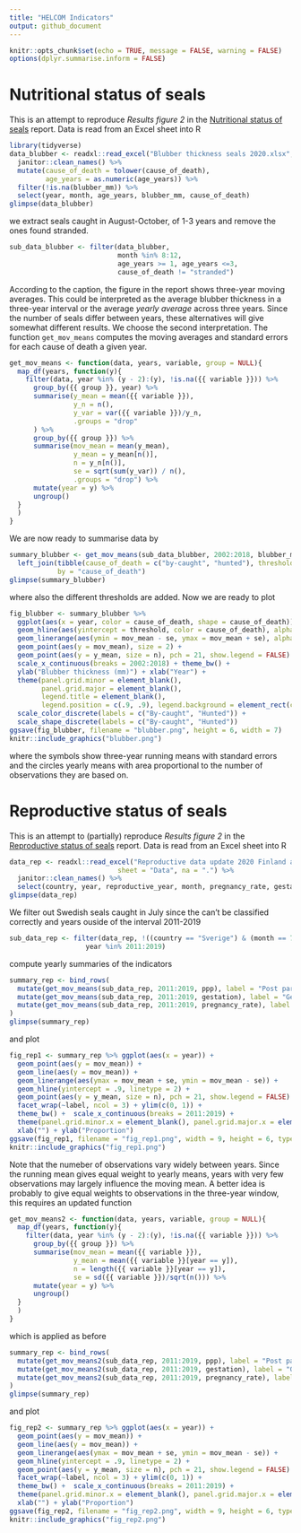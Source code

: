 ```yaml
---
title: "HELCOM Indicators"
output: github_document
---
```


```r
knitr::opts_chunk$set(echo = TRUE, message = FALSE, warning = FALSE)
options(dplyr.summarise.inform = FALSE)
```

# Nutritional status of seals

This is an attempt to reproduce *Results figure 2* in the [Nutritional status of seals](https://www.helcom.fi/wp-content/uploads/2019/08/Nutritional-status-of-seals-HELCOM-core-indicator-2018.pdf) report. Data is read from an Excel sheet into R

```r
library(tidyverse)
data_blubber <- readxl::read_excel("Blubber thickness seals 2020.xlsx", sheet = "Data", na = ".") %>% 
  janitor::clean_names() %>% 
  mutate(cause_of_death = tolower(cause_of_death),
         age_years = as.numeric(age_years)) %>% 
  filter(!is.na(blubber_mm)) %>% 
  select(year, month, age_years, blubber_mm, cause_of_death)
glimpse(data_blubber)
```

we extract seals caught in August-October, of 1-3 years and remove the ones found stranded.

```r
sub_data_blubber <- filter(data_blubber,
                           month %in% 8:12,
                           age_years >= 1, age_years <=3,
                           cause_of_death != "stranded")
```

According to the caption, the figure in the report shows three-year moving averages. This could be interpreted as the average blubber thickness in a three-year interval or the average *yearly average* across three years. Since the number of seals differ between years, these alternatives will give somewhat different results. We choose the second interpretation. The function `get_mov_means`
computes the moving averages and standard errors for each cause of death a given year.

```r
get_mov_means <- function(data, years, variable, group = NULL){
  map_df(years, function(y){
    filter(data, year %in% (y - 2):(y), !is.na({{ variable }})) %>% 
      group_by({{ group }}, year) %>% 
      summarise(y_mean = mean({{ variable }}),
                y_n = n(),
                y_var = var({{ variable }})/y_n,
                .groups = "drop"
      ) %>% 
      group_by({{ group }}) %>% 
      summarise(mov_mean = mean(y_mean),
                y_mean = y_mean[n()],
                n = y_n[n()],
                se = sqrt(sum(y_var)) / n(),
                .groups = "drop") %>% 
      mutate(year = y) %>% 
      ungroup()
  }
  )
}
```

We are now ready to summarise data by

```r
summary_blubber <- get_mov_means(sub_data_blubber, 2002:2018, blubber_mm, cause_of_death) %>% 
  left_join(tibble(cause_of_death = c("by-caught", "hunted"), threshold = c(35, 40)),
            by = "cause_of_death")
glimpse(summary_blubber)
```

where also the different thresholds are added. Now we are ready to plot

```r
fig_blubber <- summary_blubber %>% 
  ggplot(aes(x = year, color = cause_of_death, shape = cause_of_death)) +
  geom_hline(aes(yintercept = threshold, color = cause_of_death), alpha = .5) +
  geom_linerange(aes(ymin = mov_mean - se, ymax = mov_mean + se), alpha = .5)+
  geom_point(aes(y = mov_mean), size = 2) +
  geom_point(aes(y = y_mean, size = n), pch = 21, show.legend = FALSE) +
  scale_x_continuous(breaks = 2002:2018) + theme_bw() +
  ylab("Blubber thickness (mm)") + xlab("Year") + 
  theme(panel.grid.minor = element_blank(), 
        panel.grid.major = element_blank(), 
        legend.title = element_blank(),
        legend.position = c(.9, .9), legend.background = element_rect(color = "black")) +
  scale_color_discrete(labels = c("By-caught", "Hunted")) +
  scale_shape_discrete(labels = c("By-caught", "Hunted"))
ggsave(fig_blubber, filename = "blubber.png", height = 6, width = 7)
knitr::include_graphics("blubber.png")
```

where the symbols show three-year running means with standard errors and the circles yearly means with area proportional to the number of observations they are based on.


# Reproductive status of seals

This is an attempt to (partially) reproduce *Results figure 2* in the [Reproductive status of seals](https://www.helcom.fi/wp-content/uploads/2019/08/Reproductive-status-of-seals-HELCOM-core-indicator-2018.pdf) report.  Data is read from an Excel sheet into R


```r
data_rep <- readxl::read_excel("Reproductive data update 2020 Finland and Sweden.xlsx", 
                           sheet = "Data", na = ".") %>% 
  janitor::clean_names() %>% 
  select(country, year, reproductive_year, month, pregnancy_rate, gestation, ppp)
glimpse(data_rep)
```

We filter out Swedish seals caught in July since the can't be classified correctly and years ouside of the interval 2011-2019

```r
sub_data_rep <- filter(data_rep, !((country == "Sverige") & (month == 7)),
                   year %in% 2011:2019)
```

compute yearly summaries of the indicators

```r
summary_rep <- bind_rows(
  mutate(get_mov_means(sub_data_rep, 2011:2019, ppp), label = "Post partum pregnancy signs rate"),
  mutate(get_mov_means(sub_data_rep, 2011:2019, gestation), label = "Gestation rate"),
  mutate(get_mov_means(sub_data_rep, 2011:2019, pregnancy_rate), label = "Pregnancy rate (combined)"),
)
glimpse(summary_rep)
```

and plot

```r
fig_rep1 <- summary_rep %>% ggplot(aes(x = year)) + 
  geom_point(aes(y = mov_mean)) + 
  geom_line(aes(y = mov_mean)) + 
  geom_linerange(aes(ymax = mov_mean + se, ymin = mov_mean - se)) + 
  geom_hline(yintercept = .9, linetype = 2) +
  geom_point(aes(y = y_mean, size = n), pch = 21, show.legend = FALSE) +
  facet_wrap(~label, ncol = 3) + ylim(c(0, 1)) + 
  theme_bw() +  scale_x_continuous(breaks = 2011:2019) +
  theme(panel.grid.minor.x = element_blank(), panel.grid.major.x = element_blank()) + 
  xlab("") + ylab("Proportion")
ggsave(fig_rep1, filename = "fig_rep1.png", width = 9, height = 6, type = "cairo")
knitr::include_graphics("fig_rep1.png")
```

Note that the numeber of observations vary widely between years. Since the running mean gives equal weight to yearly means, years with very few observations may largely influence the moving mean. A better idea is probably to give equal weights to observations in the three-year window, this requires an updated function

```r
get_mov_means2 <- function(data, years, variable, group = NULL){
  map_df(years, function(y){
    filter(data, year %in% (y - 2):(y), !is.na({{ variable }})) %>% 
      group_by({{ group }}) %>% 
      summarise(mov_mean = mean({{ variable }}),
                y_mean = mean({{ variable }}[year == y]),
                n = length({{ variable }}[year == y]),
                se = sd({{ variable }})/sqrt(n())) %>% 
      mutate(year = y) %>% 
      ungroup()
  }
  )
}
```

which is applied as before

```r
summary_rep <- bind_rows(
  mutate(get_mov_means2(sub_data_rep, 2011:2019, ppp), label = "Post partum pregnancy signs rate"),
  mutate(get_mov_means2(sub_data_rep, 2011:2019, gestation), label = "Gestation rate"),
  mutate(get_mov_means2(sub_data_rep, 2011:2019, pregnancy_rate), label = "Pregnancy rate (combined)"),
)
glimpse(summary_rep)
```

and plot

```r
fig_rep2 <- summary_rep %>% ggplot(aes(x = year)) + 
  geom_point(aes(y = mov_mean)) + 
  geom_line(aes(y = mov_mean)) + 
  geom_linerange(aes(ymax = mov_mean + se, ymin = mov_mean - se)) + 
  geom_hline(yintercept = .9, linetype = 2) +
  geom_point(aes(y = y_mean, size = n), pch = 21, show.legend = FALSE) +
  facet_wrap(~label, ncol = 3) + ylim(c(0, 1)) + 
  theme_bw() +  scale_x_continuous(breaks = 2011:2019) +
  theme(panel.grid.minor.x = element_blank(), panel.grid.major.x = element_blank()) + 
  xlab("") + ylab("Proportion")
ggsave(fig_rep2, filename = "fig_rep2.png", width = 9, height = 6, type = "cairo")
knitr::include_graphics("fig_rep2.png")
```

